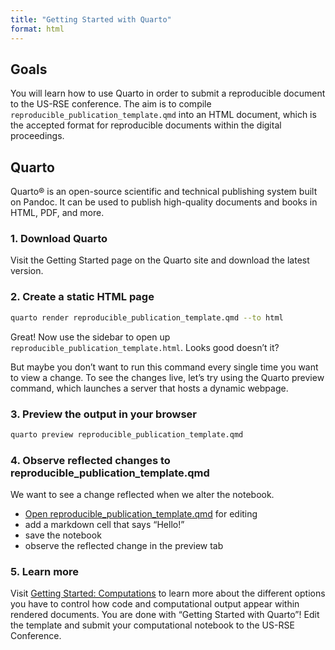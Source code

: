 ```yaml
---
title: "Getting Started with Quarto"
format: html
---
```


## Goals

You will learn how to use Quarto in order to submit a reproducible document to the US-RSE conference. The aim is to compile `reproducible_publication_template.qmd` into an HTML document, which is the accepted format for reproducible documents within the digital proceedings.

## Quarto

Quarto® is an open-source scientific and
technical publishing system built on Pandoc. It can be used to publish
high-quality documents and books in HTML, PDF, and more.

### 1. Download Quarto

Visit the Getting Started page on the Quarto site and download the latest version.

### 2. Create a static HTML page

```bash
quarto render reproducible_publication_template.qmd --to html
```

Great! Now use the sidebar to open up `reproducible_publication_template.html`. Looks good doesn't it?

But maybe you don't want to run this command every single time you want to view a change. To see the changes live, let's try using the Quarto preview command, which launches a server that hosts a dynamic webpage.

### 3. Preview the output in your browser

```bash
quarto preview reproducible_publication_template.qmd
```

### 4. Observe reflected changes to reproducible_publication_template.qmd

We want to see a change reflected when we alter the notebook.

- [Open reproducible_publication_template.qmd](reproducible_publication_template.qmd) for editing
- add a markdown cell that says "Hello!"
- save the notebook
- observe the reflected change in the preview tab


### 5. Learn more

Visit [Getting Started: Computations](https://quarto.org/docs/get-started/computations/rstudio.html) to learn more about the different options you have to control how code and computational output appear within rendered documents. You are done with "Getting Started with Quarto"! Edit the template and submit your computational notebook to the US-RSE Conference.
